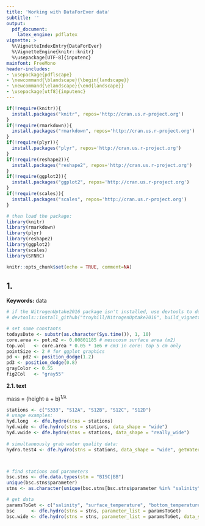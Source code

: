 ```yaml
---
title: 'Working with DataForEver data'
subtitle: ''
output: 
  pdf_document: 
    latex_engine: pdflatex
vignette: >
  %\VignetteIndexEntry{DataForEver}
  %\VignetteEngine{knitr::knitr}
  %\usepackage[UTF-8]{inputenc}
mainfont: FreeMono
header-includes:
- \usepackage{pdflscape}
- \newcommand{\blandscape}{\begin{landscape}}
- \newcommand{\elandscape}{\end{landscape}}
- \usepackage[utf8]{inputenc}
---
```


```r
if(!require(knitr)){
  install.packages("knitr", repos='http://cran.us.r-project.org')
}
if(!require(rmarkdown)){
  install.packages("rmarkdown", repos='http://cran.us.r-project.org')
}
if(!require(plyr)){
  install.packages("plyr", repos='http://cran.us.r-project.org')
}
if(!require(reshape2)){
  install.packages("reshape2", repos='http://cran.us.r-project.org')
}
if(!require(ggplot2)){
  install.packages("ggplot2", repos='http://cran.us.r-project.org')
}
if(!require(scales)){
  install.packages("scales", repos='http://cran.us.r-project.org')
}

# then load the package:
library(knitr)
library(rmarkdown)
library(plyr)
library(reshape2)
library(ggplot2)
library(scales)
library(SFNRC)

knitr::opts_chunk$set(echo = TRUE, comment=NA)
```



## 1. 



\vspace{3mm}\hrule

**Keywords:** data


```r
# if the NitrogenUptake2016 package isn't installed, use devtools to do so:
# devtools::install_github("troyhill/NitrogenUptake2016", build_vignettes = TRUE)

# set some constants
todaysDate <- substr(as.character(Sys.time()), 1, 10)
core.area <- pot.m2 <- 0.00801185 # mesocosm surface area (m2)
top.vol   <- core.area * 0.05 * 1e6 # cm3 in core: top 5 cm only
pointSize <- 2 # for ggplot graphics
pd <- pd2 <- position_dodge(1.2)
pd3 <- position_dodge(0.8)
grayColor <- 0.55
fig2Col   <- "gray55"


```




**2.1.	 text**

mass = (height$\cdot$a + b)^1/$\lambda$^ 


```r


stations <- c("S333", "S12A", "S12B", "S12C", "S12D")
# usage examples: 
hyd.long  <- dfe.hydro(stns = stations)
hyd.wide <- dfe.hydro(stns = stations, data_shape = "wide")
hyd.vwide <- dfe.hydro(stns = stations, data_shape = "really_wide")
   
# simultaneously grab water quality data:
hydro.test4 <- dfe.hydro(stns = stations, data_shape = "wide", getWaterQuality = TRUE, parameter_list = c("flow", "head_water"), target_analytes = "PHOSPHATE, TOTAL AS P")



# find stations and parameters
bsc.stns <- dfe.data.types(stn = "BISC|BB")
unique(bsc.stns$parameter)
stns <- as.character(unique(bsc.stns[bsc.stns$parameter %in% "salinity", "stn"]))

# get data
paramsToGet <- c("salinity", "surface_temperature", "bottom_temperature", "oxygen_solubility")
bsc      <- dfe.hydro(stns = stns, parameter_list = paramsToGet)
bsc.wide <- dfe.hydro(stns = stns, parameter_list = paramsToGet, data_shape = "wide")

```


```r

```



